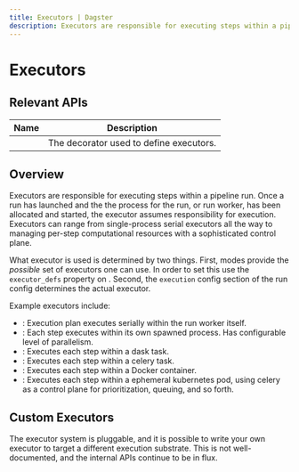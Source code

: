 ```yaml
---
title: Executors | Dagster
description: Executors are responsible for executing steps within a pipeline run.
---
```


# Executors

## Relevant APIs

| Name                                     | Description                             |
| ---------------------------------------- | --------------------------------------- |
| <PyObject object="executor" decorator /> | The decorator used to define executors. |

## Overview

Executors are responsible for executing steps within a pipeline run. Once a run has launched
and the the process for the run, or run worker, has been allocated and started, the executor assumes responsibility
for execution. Executors can range from single-process serial executors all the way to managing
per-step computational resources with a sophisticated control plane.

What executor is used is determined by two things. First, modes provide the _possible_ set of executors one can use. In order to set this use the `executor_defs` property on <PyObject module="dagster" object="ModeDefinition" />. Second, the `execution` config section of the run config determines the actual executor.

Example executors include:

- <PyObject module="dagster" object="in_process_executor" />: Execution plan
  executes serially within the run worker itself.
- <PyObject module="dagster" object="multiprocess_executor" />: Each step
  executes within its own spawned process. Has configurable level of
  parallelism.
- <PyObject module="dagster_dask" object="dask_executor" />: Executes each step
  within a dask task.
- <PyObject module="dagster_celery" object="celery_executor" />: Executes each
  step within a celery task.
- <PyObject module="dagster_celery_docker" object="celery_docker_executor" />:
  Executes each step within a Docker container.
- <PyObject module="dagster_celery_k8s" object="celery_k8s_job_executor" />:
  Executes each step within a ephemeral kubernetes pod, using celery as a
  control plane for prioritization, queuing, and so forth.

## Custom Executors

The executor system is pluggable, and it is possible to write your own executor to target a different execution substrate. This is not well-documented, and the internal APIs continue to be in flux.
